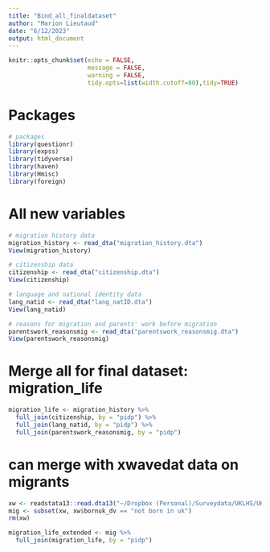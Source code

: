 ```yaml
---
title: "Bind_all_finaldataset"
author: "Marion Lieutaud"
date: "6/12/2023"
output: html_document
---
```


```r
knitr::opts_chunk$set(echo = FALSE,
                      message = FALSE,
                      warning = FALSE, 
                      tidy.opts=list(width.cutoff=80),tidy=TRUE)
```

# Packages
```r
# packages
library(questionr)
library(expss)
library(tidyverse)
library(haven)
library(Hmisc)
library(foreign)
```

# All new variables
```r
# migration history data
migration_history <- read_dta("migration_history.dta")
View(migration_history) 

# citizenship data
citizenship <- read_dta("citizenship.dta")
View(citizenship) 

# language and national identity data 
lang_natid <- read_dta("lang_natID.dta")
View(lang_natid)

# reasons for migration and parents' work before migration
parentswork_reasonsmig <- read_dta("parentswork_reasonsmig.dta")
View(parentswork_reasonsmig)
```
# Merge all for final dataset: migration_life
```r
migration_life <- migration_history %>%
  full_join(citizenship, by = "pidp") %>%
  full_join(lang_natid, by = "pidp") %>%
  full_join(parentswork_reasonsmig, by = "pidp")
```

# can merge with xwavedat data on migrants
```r
xw <- readstata13::read.dta13("~/Dropbox (Personal)/Surveydata/UKLHS/UKDA-6614-stata/stata/stata13_se/ukhls/xwavedat.dta")
mig <- subset(xw, xw$bornuk_dv == "not born in uk") 
rm(xw)

migration_life_extended <- mig %>%
  full_join(migration_life, by = "pidp")
```



